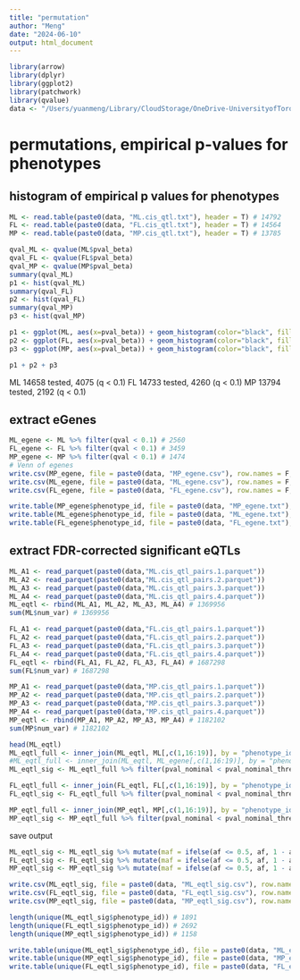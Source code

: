 ```yaml
---
title: "permutation"
author: "Meng"
date: "2024-06-10"
output: html_document
---
```


```r
library(arrow)
library(dplyr)
library(ggplot2)
library(patchwork)
library(qvalue)
data <- "/Users/yuanmeng/Library/CloudStorage/OneDrive-UniversityofToronto/Manuscripts/rumex_eqtl/eqtl/"
```


# permutations, empirical p-values for phenotypes

## histogram of empirical p values for phenotypes
```r
ML <- read.table(paste0(data, "ML.cis_qtl.txt"), header = T) # 14792
FL <- read.table(paste0(data, "FL.cis_qtl.txt"), header = T) # 14564
MP <- read.table(paste0(data, "MP.cis_qtl.txt"), header = T) # 13785

qval_ML <- qvalue(ML$pval_beta)
qval_FL <- qvalue(FL$pval_beta)
qval_MP <- qvalue(MP$pval_beta)
summary(qval_ML)
p1 <- hist(qval_ML)
summary(qval_FL)
p2 <- hist(qval_FL)
summary(qval_MP)
p3 <- hist(qval_MP)

p1 <- ggplot(ML, aes(x=pval_beta)) + geom_histogram(color="black", fill="white") + theme_classic() + xlab("p-value")+ggtitle("a")
p2 <- ggplot(FL, aes(x=pval_beta)) + geom_histogram(color="black", fill="white") + theme_classic()+ xlab("p-value")+ggtitle("b")
p3 <- ggplot(MP, aes(x=pval_beta)) + geom_histogram(color="black", fill="white") + theme_classic()+ xlab("p-value")+ggtitle("c")

p1 + p2 + p3 
```

ML 14658 tested, 4075 (q < 0.1)
FL 14733 tested, 4260 (q < 0.1)
MP 13794 tested, 2192 (q < 0.1)

## extract eGenes
```r
ML_egene <- ML %>% filter(qval < 0.1) # 2560
FL_egene <- FL %>% filter(qval < 0.1) # 3459
MP_egene <- MP %>% filter(qval < 0.1) # 1474
# Venn of egenes
write.csv(MP_egene, file = paste0(data, "MP_egene.csv"), row.names = F, quote = F)
write.csv(ML_egene, file = paste0(data, "ML_egene.csv"), row.names = F, quote = F)
write.csv(FL_egene, file = paste0(data, "FL_egene.csv"), row.names = F, quote = F)

write.table(MP_egene$phenotype_id, file = paste0(data, "MP_egene.txt"), row.names = F, quote = F, col.names = F)
write.table(ML_egene$phenotype_id, file = paste0(data, "ML_egene.txt"), row.names = F, quote = F, col.names = F)
write.table(FL_egene$phenotype_id, file = paste0(data, "FL_egene.txt"), row.names = F, quote = F, col.names = F)
```


## extract FDR-corrected significant eQTLs
```r
ML_A1 <- read_parquet(paste0(data,"ML.cis_qtl_pairs.1.parquet"))
ML_A2 <- read_parquet(paste0(data,"ML.cis_qtl_pairs.2.parquet"))
ML_A3 <- read_parquet(paste0(data,"ML.cis_qtl_pairs.3.parquet"))
ML_A4 <- read_parquet(paste0(data,"ML.cis_qtl_pairs.4.parquet"))
ML_eqtl <- rbind(ML_A1, ML_A2, ML_A3, ML_A4) # 1369956
sum(ML$num_var) # 1369956

FL_A1 <- read_parquet(paste0(data,"FL.cis_qtl_pairs.1.parquet"))
FL_A2 <- read_parquet(paste0(data,"FL.cis_qtl_pairs.2.parquet"))
FL_A3 <- read_parquet(paste0(data,"FL.cis_qtl_pairs.3.parquet"))
FL_A4 <- read_parquet(paste0(data,"FL.cis_qtl_pairs.4.parquet"))
FL_eqtl <- rbind(FL_A1, FL_A2, FL_A3, FL_A4) # 1687298
sum(FL$num_var) # 1687298

MP_A1 <- read_parquet(paste0(data,"MP.cis_qtl_pairs.1.parquet"))
MP_A2 <- read_parquet(paste0(data,"MP.cis_qtl_pairs.2.parquet"))
MP_A3 <- read_parquet(paste0(data,"MP.cis_qtl_pairs.3.parquet"))
MP_A4 <- read_parquet(paste0(data,"MP.cis_qtl_pairs.4.parquet"))
MP_eqtl <- rbind(MP_A1, MP_A2, MP_A3, MP_A4) # 1182102
sum(MP$num_var) # 1182102
```

```r
head(ML_eqtl)
ML_eqtl_full <- inner_join(ML_eqtl, ML[,c(1,16:19)], by = "phenotype_id") 
#ML_eqtl_full <- inner_join(ML_eqtl, ML_egene[,c(1,16:19)], by = "phenotype_id") # same result
ML_eqtl_sig <- ML_eqtl_full %>% filter(pval_nominal < pval_nominal_threshold) # 11882

FL_eqtl_full <- inner_join(FL_eqtl, FL[,c(1,16:19)], by = "phenotype_id") 
FL_eqtl_sig <- FL_eqtl_full %>% filter(pval_nominal < pval_nominal_threshold) # 23944

MP_eqtl_full <- inner_join(MP_eqtl, MP[,c(1,16:19)], by = "phenotype_id") 
MP_eqtl_sig <- MP_eqtl_full %>% filter(pval_nominal < pval_nominal_threshold) # 6464
```

save output
```r
ML_eqtl_sig <- ML_eqtl_sig %>% mutate(maf = ifelse(af <= 0.5, af, 1 - af))
FL_eqtl_sig <- FL_eqtl_sig %>% mutate(maf = ifelse(af <= 0.5, af, 1 - af))
MP_eqtl_sig <- MP_eqtl_sig %>% mutate(maf = ifelse(af <= 0.5, af, 1 - af))

write.csv(ML_eqtl_sig, file = paste0(data, "ML_eqtl_sig.csv"), row.names = F, quote = F)
write.csv(FL_eqtl_sig, file = paste0(data, "FL_eqtl_sig.csv"), row.names = F, quote = F)
write.csv(MP_eqtl_sig, file = paste0(data, "MP_eqtl_sig.csv"), row.names = F, quote = F)

length(unique(ML_eqtl_sig$phenotype_id)) # 1891
length(unique(FL_eqtl_sig$phenotype_id)) # 2692
length(unique(MP_eqtl_sig$phenotype_id)) # 1158

write.table(unique(ML_eqtl_sig$phenotype_id), file = paste0(data, "ML_egene_eqtl.txt"), row.names = F, quote = F, col.names = F)
write.table(unique(MP_eqtl_sig$phenotype_id), file = paste0(data, "MP_egene_eqtl.txt"), row.names = F, quote = F, col.names = F)
write.table(unique(FL_eqtl_sig$phenotype_id), file = paste0(data, "FL_egene_eqtl.txt"), row.names = F, quote = F, col.names = F)
```






